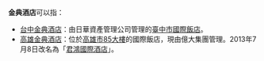 '''金典酒店'''可以指：
*[[台中金典酒店|台中金典酒店]]：由日華資產管理公司管理的[[臺中市|臺中市]][[國際飯店|國際飯店]]。
*[[高雄金典酒店|高雄金典酒店]]：位於[[高雄市|高雄市]][[85大樓|85大樓]]的國際飯店，現由億大集團管理。2013年7月8日改名為「[[君鴻國際酒店|君鴻國際酒店]]」。

{{消歧義|Cat=四字建築物消歧義}}